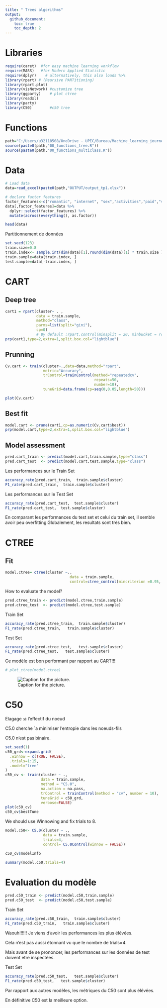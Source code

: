 ---
title: " Trees algorithms"
output:
  github_document:
    toc: true
    toc_depth: 2
---

# Libraries
```{r}
require(caret)  #for easy machine learning workflow
require(MASS)   #for Modern Applied Statistic
require(dplyr)    # alternatively, this also loads %>%
library(rpart) # (Reursive PARTitioning) 
library(rpart.plot)
library(visNetwork) #customize tree
library(ggparty)    # plot ctree
library(readxl)
library(party)
library(C50)        #c50 tree

```
# Functions
```{r}
path="C:/Users/u32118508/OneDrive - UPEC/Bureau/Machine_learning_journey/A_journey_in_Machine_Learning/"
source(paste0(path,"00_functions_tree.R"))
source(paste0(path,"00_functions_multiclass.R"))

```

# Data

```{r}
# Load data
data=read_excel(paste0(path,"OUTPUT/output_tp1.xlsx"))

# declare factor features
factor_features<-c("romantic", "internet", "sex","activities","paid","schoolsup","cluster")
data[,factor_features]=data %>%
  dplyr::select(factor_features) %>%
  mutate(across(everything(), as.factor))

head(data)
```

Partitionnement de données 
```{r}
set.seed(123)
train.size=0.8
train.index<- sample.int(dim(data)[1],round(dim(data)[1] * train.size ))
train.sample=data[train.index, ]
test.sample=data[-train.index, ]
```

# **CART**
## Deep tree
```{r}
cart1 = rpart(cluster~ . ,
              data = train.sample,
              method="class",
              parms=list(split="gini"),
              cp=0)
              # By default :rpart.control(minsplit = 20, minbucket = round(minsplit/3),
prp(cart1,type=2,extra=1,split.box.col="lightblue")
```
## Prunning
```{r}
Cv.cart <- train(cluster~.,data=data,method="rpart",
                 metric="Accuracy",
                 trControl=trainControl(method="repeatedcv",
                                        repeats=50,
                                        number=10),
                 tuneGrid=data.frame(cp=seq(0,0.05,length=50)))

plot(Cv.cart)
```
## Best fit

```{r}
model.cart <- prune(cart1,cp=as.numeric(Cv.cart$best))
prp(model.cart,type=2,extra=1,split.box.col="lightblue")
```

## Model assessment

```{r}
pred.cart_train <- predict(model.cart,train.sample,type="class")
pred.cart_test  <- predict(model.cart,test.sample,type="class")
```
Les performances sur le Train Set
```{r}
accuracy_rate(pred.cart_train,  train.sample$cluster)
F1_rate(pred.cart_train,  train.sample$cluster)
```
Les performances sur le Test Set
```{r}
accuracy_rate(pred.cart_test,  test.sample$cluster)
F1_rate(pred.cart_test,  test.sample$cluster)
```
En comparant les performances du test set et celui du train set, il semble avoir peu overfitting.Globalement, les resultats sont très bien.

# **CTREE**

## Fit

```{r}
model.ctree= ctree(cluster ~., 
                             data = train.sample, 
                             control=ctree_control(mincriterion =0.95, minbucket=10,testtype = "Bonferroni"))
```

How to evaluate the model?
```{r}
pred.ctree_train <- predict(model.ctree,train.sample)
pred.ctree_test  <- predict(model.ctree,test.sample)
```



Train Set
```{r}
accuracy_rate(pred.ctree_train,  train.sample$cluster)
F1_rate(pred.ctree_train,   train.sample$cluster)
```


Test Set
```{r}
accuracy_rate(pred.ctree_test,   test.sample$cluster)
F1_rate(pred.ctree_test,   test.sample$cluster)
```

Ce modèle est bon performant par rapport au CART!!!

```{r}
# plot_ctree(model.ctree)
```
![Caption for the picture.](C:/Users/u32118508/OneDrive - UPEC/Bureau/Machine_learning_journey/A_journey_in_Machine_Learning/03_trees_files/plot.png)

# C50

Elagage :a l'effectif du noeud

C5.0 cherche `a minimiser l'entropie dans les noeuds-fils

C5.0 n'est pas binaire. 

```{r}
set.seed(1)
c50_grd<-expand.grid(
  .winnow = c(TRUE, FALSE),
  .trials=1:15,
  .model="tree"
)
c50_cv <- train(cluster ~ .,
                data = train.sample,
                method = "C5.0",
                na.action = na.pass,
                trControl = trainControl(method = "cv", number = 10),
                tuneGrid = c50_grd,
                verbose=FALSE)
plot(c50_cv)
c50_cv$bestTune
```
We should use Winnowing and fix trials to 8.

```{r}
model.c50<- C5.0(cluster ~ .,
                 data = train.sample,
                 trials=4,
                 control= C5.0Control(winnow = FALSE))
```

```{r}
c50_cv$modelInfo

```

```{r}
summary(model.c50,trials=4)
```
# Evaluation du modèle

```{r}
pred.c50_train <- predict(model.c50,train.sample)
pred.c50_test  <- predict(model.c50,test.sample)
```

Train Set
```{r}
accuracy_rate(pred.c50_train,  train.sample$cluster)
F1_rate(pred.c50_train,   train.sample$cluster)
```
Waouh!!!!!! Je viens d'avoir les performances les plus élévées. 

Cela n'est pas aussi étonnant vu que le nombre de trials=4.

Mais avant de se prononcer, les performances sur les données de test doivent etre inspectées.

 Test Set
```{r}
accuracy_rate(pred.c50_test,   test.sample$cluster)
F1_rate(pred.c50_test,   test.sample$cluster)
```
Par rapport aux autres modèles, les métriques du C50 sont plus élévées.

En définitive C50 est la meilleure option.

